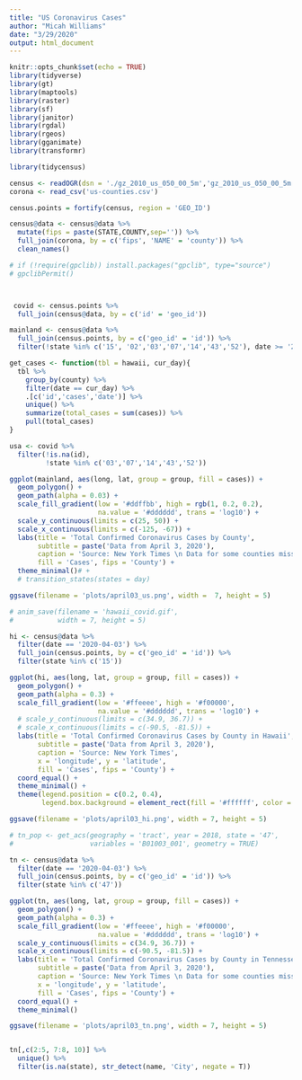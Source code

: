 ```yaml
---
title: "US Coronavirus Cases"
author: "Micah Williams"
date: "3/29/2020"
output: html_document
---
```


```r
knitr::opts_chunk$set(echo = TRUE)
library(tidyverse)
library(gt)
library(maptools)
library(raster)
library(sf)
library(janitor)
library(rgdal)
library(rgeos)
library(gganimate)
library(transformr)

library(tidycensus)
```


```r
census <- readOGR(dsn = './gz_2010_us_050_00_5m','gz_2010_us_050_00_5m')
corona <- read_csv('us-counties.csv')

census.points = fortify(census, region = 'GEO_ID')

census@data <- census@data %>%
  mutate(fips = paste(STATE,COUNTY,sep='')) %>%
  full_join(corona, by = c('fips', 'NAME' = 'county')) %>%
  clean_names()
```

```r
# if (!require(gpclib)) install.packages("gpclib", type="source")
# gpclibPermit()



 covid <- census.points %>%
  full_join(census@data, by = c('id' = 'geo_id'))

```

```r
mainland <- census@data %>%
  full_join(census.points, by = c('geo_id' = 'id')) %>%
  filter(!state %in% c('15', '02','03','07','14','43','52'), date >= '2020-04-01')

get_cases <- function(tbl = hawaii, cur_day){
  tbl %>%
    group_by(county) %>%
    filter(date == cur_day) %>%
    .[c('id','cases','date')] %>%
    unique() %>%
    summarize(total_cases = sum(cases)) %>%
    pull(total_cases)
}

usa <- covid %>%
  filter(!is.na(id),
         !state %in% c('03','07','14','43','52'))

ggplot(mainland, aes(long, lat, group = group, fill = cases)) +
  geom_polygon() +
  geom_path(alpha = 0.03) +
  scale_fill_gradient(low = '#ddffbb', high = rgb(1, 0.2, 0.2), 
                      na.value = '#dddddd', trans = 'log10') +
  scale_y_continuous(limits = c(25, 50)) +
  scale_x_continuous(limits = c(-125, -67)) +
  labs(title = 'Total Confirmed Coronavirus Cases by County',
       subtitle = paste('Data from April 3, 2020'),
       caption = 'Source: New York Times \n Data for some counties missing.',
       fill = 'Cases', fips = 'County') +
  theme_minimal()# +
  # transition_states(states = day)

ggsave(filename = 'plots/april03_us.png', width =  7, height = 5)

# anim_save(filename = 'hawaii_covid.gif',
#           width = 7, height = 5)
```

```r
hi <- census@data %>% 
  filter(date == '2020-04-03') %>%
  full_join(census.points, by = c('geo_id' = 'id')) %>%
  filter(state %in% c('15'))

ggplot(hi, aes(long, lat, group = group, fill = cases)) +
  geom_polygon() +
  geom_path(alpha = 0.3) +
  scale_fill_gradient(low = '#ffeeee', high = '#f00000', 
                      na.value = '#dddddd', trans = 'log10') +
  # scale_y_continuous(limits = c(34.9, 36.7)) +
  # scale_x_continuous(limits = c(-90.5, -81.5)) +
  labs(title = 'Total Confirmed Coronavirus Cases by County in Hawaii',
       subtitle = paste('Data from April 3, 2020'),
       caption = 'Source: New York Times',
       x = 'longitude', y = 'latitude',
       fill = 'Cases', fips = 'County') +
  coord_equal() +
  theme_minimal() +
  theme(legend.position = c(0.2, 0.4),
        legend.box.background = element_rect(fill = '#ffffff', color = '#aaaaaa'))

ggsave(filename = 'plots/april03_hi.png', width = 7, height = 5)
```



```r
# tn_pop <- get_acs(geography = 'tract', year = 2018, state = '47',
#                   variables = 'B01003_001', geometry = TRUE)

tn <- census@data %>% 
  filter(date == '2020-04-03') %>%
  full_join(census.points, by = c('geo_id' = 'id')) %>%
  filter(state %in% c('47'))

ggplot(tn, aes(long, lat, group = group, fill = cases)) +
  geom_polygon() +
  geom_path(alpha = 0.3) +
  scale_fill_gradient(low = '#ffeeee', high = '#f00000', 
                      na.value = '#dddddd', trans = 'log10') +
  scale_y_continuous(limits = c(34.9, 36.7)) +
  scale_x_continuous(limits = c(-90.5, -81.5)) +
  labs(title = 'Total Confirmed Coronavirus Cases by County in Tennessee',
       subtitle = paste('Data from April 3, 2020'),
       caption = 'Source: New York Times \n Data for some counties missing.',
       x = 'longitude', y = 'latitude',
       fill = 'Cases', fips = 'County') +
  coord_equal() +
  theme_minimal()

ggsave(filename = 'plots/april03_tn.png', width = 7, height = 5)


tn[,c(2:5, 7:8, 10)] %>% 
  unique() %>% 
  filter(is.na(state), str_detect(name, 'City', negate = T))
```


